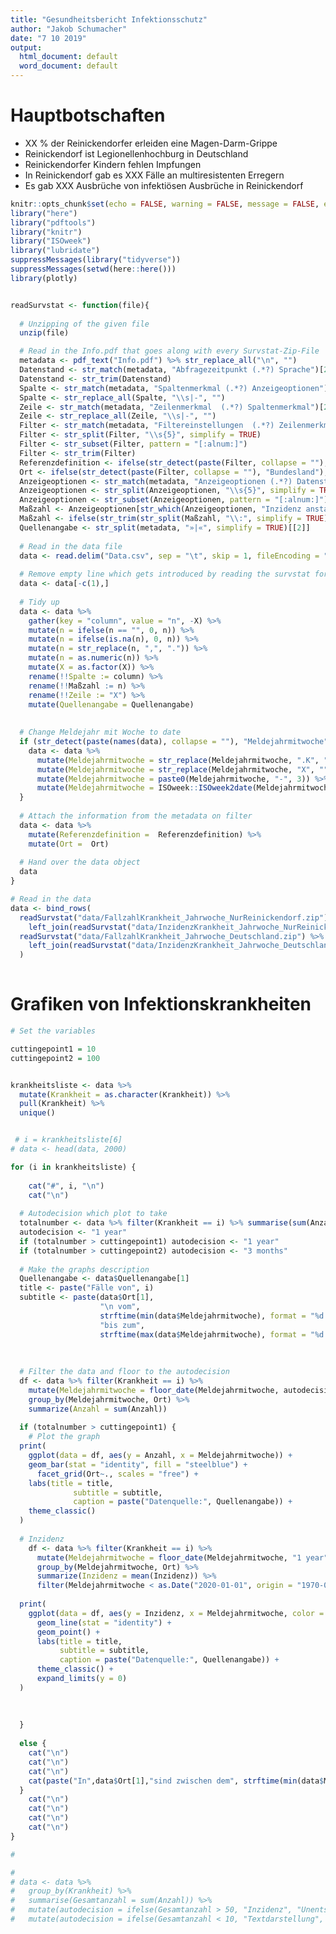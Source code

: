 ```yaml
---
title: "Gesundheitsbericht Infektionsschutz"
author: "Jakob Schumacher"
date: "7 10 2019"
output:
  html_document: default
  word_document: default
---
```



# Hauptbotschaften
- XX % der Reinickendorfer erleiden eine Magen-Darm-Grippe 
- Reinickendorf ist Legionellenhochburg in Deutschland
- Reinickendorfer Kindern fehlen Impfungen
- In Reinickendorf gab es XXX Fälle an multiresistenten Erregern
- Es gab XXX Ausbrüche von infektiösen Ausbrüche in Reinickendorf

```r
knitr::opts_chunk$set(echo = FALSE, warning = FALSE, message = FALSE, error = FALSE)
library("here")
library("pdftools")
library("knitr")
library("ISOweek")
library("lubridate")
suppressMessages(library("tidyverse"))
suppressMessages(setwd(here::here()))
library(plotly)


readSurvstat <- function(file){
  
  # Unzipping of the given file
  unzip(file)

  # Read in the Info.pdf that goes along with every Survstat-Zip-File
  metadata <- pdf_text("Info.pdf") %>% str_replace_all("\n", "")
  Datenstand <- str_match(metadata, "Abfragezeitpunkt (.*?) Sprache")[2]
  Datenstand <- str_trim(Datenstand)
  Spalte <- str_match(metadata, "Spaltenmerkmal (.*?) Anzeigeoptionen")[2]
  Spalte <- str_replace_all(Spalte, "\\s|-", "")
  Zeile <- str_match(metadata, "Zeilenmerkmal  (.*?) Spaltenmerkmal")[2]
  Zeile <- str_replace_all(Zeile, "\\s|-", "")
  Filter <- str_match(metadata, "Filtereinstellungen  (.*?) Zeilenmerkmal")[2]
  Filter <- str_split(Filter, "\\s{5}", simplify = TRUE) 
  Filter <- str_subset(Filter, pattern = "[:alnum:]")
  Filter <- str_trim(Filter)
  Referenzdefinition <- ifelse(str_detect(paste(Filter, collapse = ""), "Referenzdefinition"), Filter[(str_which(Filter, "Referenzdefinition") + 1)], "Nein")
  Ort <- ifelse(str_detect(paste(Filter, collapse = ""), "Bundesland"), Filter[(str_which(Filter, "Bundesland") + 1)], "Deutschland")
  Anzeigeoptionen <- str_match(metadata, "Anzeigeoptionen (.*?) Datenstand zur")[2]
  Anzeigeoptionen <- str_split(Anzeigeoptionen, "\\s{5}", simplify = TRUE)
  Anzeigeoptionen <- str_subset(Anzeigeoptionen, pattern = "[:alnum:]")
  Maßzahl <- Anzeigeoptionen[str_which(Anzeigeoptionen, "Inzidenz anstatt Anzahl anzeigen")]
  Maßzahl <- ifelse(str_trim(str_split(Maßzahl, "\\:", simplify = TRUE)[[2]]) == "Nein", "Anzahl", "Inzidenz")
  Quellenangabe <- str_split(metadata, "»|«", simplify = TRUE)[[2]]
  
  # Read in the data file 
  data <- read.delim("Data.csv", sep = "\t", skip = 1, fileEncoding = "UTF-16LE", blank.lines.skip = TRUE, stringsAsFactors = FALSE)
  
  # Remove empty line which gets introduced by reading the survstat format file
  data <- data[-c(1),] 
  
  # Tidy up
  data <- data %>% 
    gather(key = "column", value = "n", -X) %>% 
    mutate(n = ifelse(n == "", 0, n)) %>% 
    mutate(n = ifelse(is.na(n), 0, n)) %>% 
    mutate(n = str_replace(n, ",", ".")) %>%  
    mutate(n = as.numeric(n)) %>% 
    mutate(X = as.factor(X)) %>% 
    rename(!!Spalte := column) %>% 
    rename(!!Maßzahl := n) %>% 
    rename(!!Zeile := "X") %>% 
    mutate(Quellenangabe = Quellenangabe)
  
  
  # Change Meldejahr mit Woche to date
  if (str_detect(paste(names(data), collapse = ""), "Meldejahrmitwoche")) {
    data <- data %>% 
      mutate(Meldejahrmitwoche = str_replace(Meldejahrmitwoche, ".K", "-")) %>% 
      mutate(Meldejahrmitwoche = str_replace(Meldejahrmitwoche, "X", "")) %>% 
      mutate(Meldejahrmitwoche = paste0(Meldejahrmitwoche, "-", 3)) %>% 
      mutate(Meldejahrmitwoche = ISOweek::ISOweek2date(Meldejahrmitwoche)) 
  }
  
  # Attach the information from the metadata on filter
  data <- data %>% 
    mutate(Referenzdefinition =  Referenzdefinition) %>% 
    mutate(Ort =  Ort) 
  
  # Hand over the data object
  data
}

```


```r

# Read in the data
data <- bind_rows(
  readSurvstat("data/FallzahlKrankheit_Jahrwoche_NurReinickendorf.zip")  %>% 
    left_join(readSurvstat("data/InzidenzKrankheit_Jahrwoche_NurReinickendorf.zip")),
  readSurvstat("data/FallzahlKrankheit_Jahrwoche_Deutschland.zip") %>% 
    left_join(readSurvstat("data/InzidenzKrankheit_Jahrwoche_Deutschland.zip"))
  )
 
```



# Grafiken von Infektionskrankheiten
```r
# Set the variables 

cuttingepoint1 = 10
cuttingepoint2 = 100


krankheitsliste <- data %>%
  mutate(Krankheit = as.character(Krankheit)) %>%
  pull(Krankheit) %>%
  unique()


 # i = krankheitsliste[6]
# data <- head(data, 2000)

for (i in krankheitsliste) {
  
    cat("#", i, "\n")
    cat("\n")
  
  # Autodecision which plot to take
  totalnumber <- data %>% filter(Krankheit == i) %>% summarise(sum(Anzahl)) %>% pull()
  autodecision <- "1 year"
  if (totalnumber > cuttingepoint1) autodecision <- "1 year"
  if (totalnumber > cuttingepoint2) autodecision <- "3 months"
  
  # Make the graphs description
  Quellenangabe <- data$Quellenangabe[1]
  title <- paste("Fälle von", i)
  subtitle <- paste(data$Ort[1], 
                    "\n vom", 
                    strftime(min(data$Meldejahrmitwoche), format = "%d.%m.%Y"),
                    "bis zum",
                    strftime(max(data$Meldejahrmitwoche), format = "%d.%m.%Y"))
  
  
  
  # Filter the data and floor to the autodecision
  df <- data %>% filter(Krankheit == i) %>%
    mutate(Meldejahrmitwoche = floor_date(Meldejahrmitwoche, autodecision)) %>%
    group_by(Meldejahrmitwoche, Ort) %>% 
    summarize(Anzahl = sum(Anzahl))
  
  if (totalnumber > cuttingepoint1) {
    # Plot the graph
  print(
    ggplot(data = df, aes(y = Anzahl, x = Meldejahrmitwoche)) +
    geom_bar(stat = "identity", fill = "steelblue") +
      facet_grid(Ort~., scales = "free") +
    labs(title = title,
              subtitle = subtitle,
              caption = paste("Datenquelle:", Quellenangabe)) +
    theme_classic() 
  )
  
  # Inzidenz
    df <- data %>% filter(Krankheit == i) %>%
      mutate(Meldejahrmitwoche = floor_date(Meldejahrmitwoche, "1 year")) %>%
      group_by(Meldejahrmitwoche, Ort) %>% 
      summarize(Inzidenz = mean(Inzidenz)) %>% 
      filter(Meldejahrmitwoche < as.Date("2020-01-01", origin = "1970-01-01"))  
  
  print(
    ggplot(data = df, aes(y = Inzidenz, x = Meldejahrmitwoche, color = Ort)) +
      geom_line(stat = "identity") +
      geom_point() +
      labs(title = title,
           subtitle = subtitle,
           caption = paste("Datenquelle:", Quellenangabe)) +
      theme_classic() +
      expand_limits(y = 0)
  )
  
  
  
  }
  
  else {
    cat("\n")
    cat("\n")
    cat("\n")
    cat(paste("In",data$Ort[1],"sind zwischen dem", strftime(min(data$Meldejahrmitwoche), format = "%d.%m.%Y"), "und dem", strftime(max(data$Meldejahrmitwoche), format = "%d.%m.%Y"), totalnumber, " Fälle an", i, "aufgetreten"))
  }
    cat("\n")
    cat("\n")
    cat("\n")
    cat("\n")
}

```





```r
# 

# 
# data <- data %>% 
#   group_by(Krankheit) %>% 
#   summarise(Gesamtanzahl = sum(Anzahl)) %>% 
#   mutate(autodecision = ifelse(Gesamtanzahl > 50, "Inzidenz", "Unentschieden")) %>% 
#   mutate(autodecision = ifelse(Gesamtanzahl < 10, "Textdarstellung", "Anzahl")) 

```